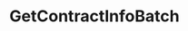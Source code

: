 ---
title: GetContractInfoBatch
openapi: ../sequence-metadata.json post /rpc/Metadata/GetContractInfoBatch
---